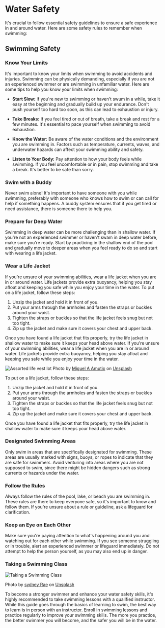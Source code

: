 # Water Safety

It's crucial to follow essential safety guidelines to ensure a safe experience in and around water. Here are some safety rules to remember when swimming:

## Swimming Safety

### Know Your Limits
It's important to know your limits when swimming to avoid accidents and injuries. Swimming can be physically demanding, especially if you are not an experienced swimmer or are swimming in unfamiliar water. Here are some tips to help you know your limits when swimming:

- **Start Slow:** If you're new to swimming or haven't swum in a while, take it easy at the beginning and gradually build up your endurance. Don't push yourself too hard too soon, as this can lead to exhaustion or injury.

- **Take Breaks:** If you feel tired or out of breath, take a break and rest for a few minutes. It's essential to pace yourself when swimming to avoid exhaustion.

- **Know the Water:** Be aware of the water conditions and the environment you are swimming in. Factors such as temperature, currents, waves, and underwater hazards can affect your swimming ability and safety.

- **Listen to Your Body:** Pay attention to how your body feels while swimming. If you feel uncomfortable or in pain, stop swimming and take a break. It's better to be safe than sorry.

### Swim with a Buddy

Never swim alone! It's important to have someone with you while swimming, preferably with someone who knows how to swim or can call for help if something happens. A buddy system ensures that if you get tired or need assistance, there is someone there to help you.

### Prepare for Deep Water

Swimming in deep water can be more challenging than in shallow water. If you're not an experienced swimmer or haven't swam in deep water before, make sure you're ready. Start by practicing in the shallow end of the pool and gradually move to deeper areas when you feel ready to do so and start with wearing a life jacket.

### Wear a Life Jacket

If you're unsure of your swimming abilities, wear a life jacket when you are in or around water. Life jackets provide extra buoyancy, helping you stay afloat and keeping you safe while you enjoy your time in the water. To put on a life jacket, follow these steps:

1. Unzip the jacket and hold it in front of you.
2. Put your arms through the armholes and fasten the straps or buckles around your waist.
3. Tighten the straps or buckles so that the life jacket feels snug but not too tight.
4. Zip up the jacket and make sure it covers your chest and upper back.

Once you have found a life jacket that fits properly, try the life jacket in shallow water to make sure it keeps your head above water.
If you're unsure of your swimming abilities, wear a life jacket when you are in or around water. Life jackets provide extra buoyancy, helping you stay afloat and keeping you safe while you enjoy your time in the water. 

![Assorted life vest lot](https://images.unsplash.com/photo-1520627226741-957359a3caab?crop=entropy&cs=tinysrgb&fit=max&fm=jpg&ixid=M3w0NDgzMDl8MHwxfHNlYXJjaHwxfHxsaWZlJTIwamFja2V0fGVufDB8fHx8MTY4NjQ5OTMwNnww&ixlib=rb-4.0.3&q=80&w=400)
Photo by [Miguel A Amutio](https://unsplash.com/es/@amutiomi?utm_source=FindImage&utm_medium=referral) on [Unsplash](https://unsplash.com/?utm_source=FindImage&utm_medium=referral)

To put on a life jacket, follow these steps:

1. Unzip the jacket and hold it in front of you.
2. Put your arms through the armholes and fasten the straps or buckles around your waist.
3. Tighten the straps or buckles so that the life jacket feels snug but not too tight.
4. Zip up the jacket and make sure it covers your chest and upper back.

Once you have found a life jacket that fits properly, try the life jacket in shallow water to make sure it keeps your head above water.

### Designated Swimming Areas

Only swim in areas that are specifically designated for swimming. These areas are usually marked with signs, buoys, or ropes to indicate that they are safe for swimmers. Avoid venturing into areas where you are not supposed to swim, since there might be hidden dangers such as strong currents or hazards under the water.

### Follow the Rules

Always follow the rules of the pool, lake, or beach you are swimming in. These rules are there to keep everyone safe, so it's important to know and follow them. If you're unsure about a rule or guideline, ask a lifeguard for clarification.

### Keep an Eye on Each Other

Make sure you're paying attention to what's happening around you and watching out for each other while swimming. If you see someone struggling or in trouble, alert an experienced swimmer or lifeguard immediately. Do not attempt to help the person yourself, as you may also end up in danger.

### Taking a Swimming Class

![Taking a Swimming Class](https://images.unsplash.com/photo-1529250998-f63edc32300c?crop=entropy&cs=tinysrgb&fit=max&fm=jpg&ixid=M3w0NDgzMDl8MHwxfHNlYXJjaHwxfHxzd2ltbWluZyUyMGxlc3NvbnN8ZW58MHx8fHwxNjg2NTAwMzYyfDA&ixlib=rb-4.0.3&q=80&w=400)

Photo by [sydney Rae](https://unsplash.com/@srz?utm_source=FindImage&utm_medium=referral) on [Unsplash](https://unsplash.com/?utm_source=FindImage&utm_medium=referral)

To become a stronger swimmer and enhance your water safety skills, it's highly recommended to take swimming lessons with a qualified instructor. While this guide goes through the basics of learning to swim, the best way to learn is in person with an instructor. Enroll in swimming lessons and practice regularly to improve your swimming skills. The more you practice, the better swimmer you will become, and the safer you will be in the water.